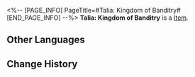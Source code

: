 <%-- [PAGE_INFO]
PageTitle=#Talia: Kingdom of Banditry#
[END_PAGE_INFO] --%>
{{Item Infobox
|id          = 83074
|image       = Item Talia- Kingdom of Banditry.png
|type        = 
|invCategory = 
|rarity      = 5
|effect      = 
|description = 
|source1     = [[Simulated Universe]]: World 4 - Immersion Device Redemption
}}
'''Talia: Kingdom of Banditry''' is a [[Item]].

==Other Languages==
{{Other Languages
|en   = Talia: Kingdom of Banditry
|zhs  = 盗贼公国塔利亚
|zht  = 盜賊公國塔利亞
|ja   = 盗賊公国タリア
|ko   = 도적국 탈리아
|es   = Talia, paraíso de los forajidos
|fr   = Talia, royaume du banditisme
|ru   = Талия - край бандитов
|th   = Talia - Kingdom of Banditry
|vi   = Talia - Vương Quốc Trộm Cướp
|de   = Talia &ndash; Königreich der Banditen
|id   = Talia: Kingdom of Banditry
|pt   = Talia: Reino do Banditismo
}}

==Change History==
{{Change History|1.0}}